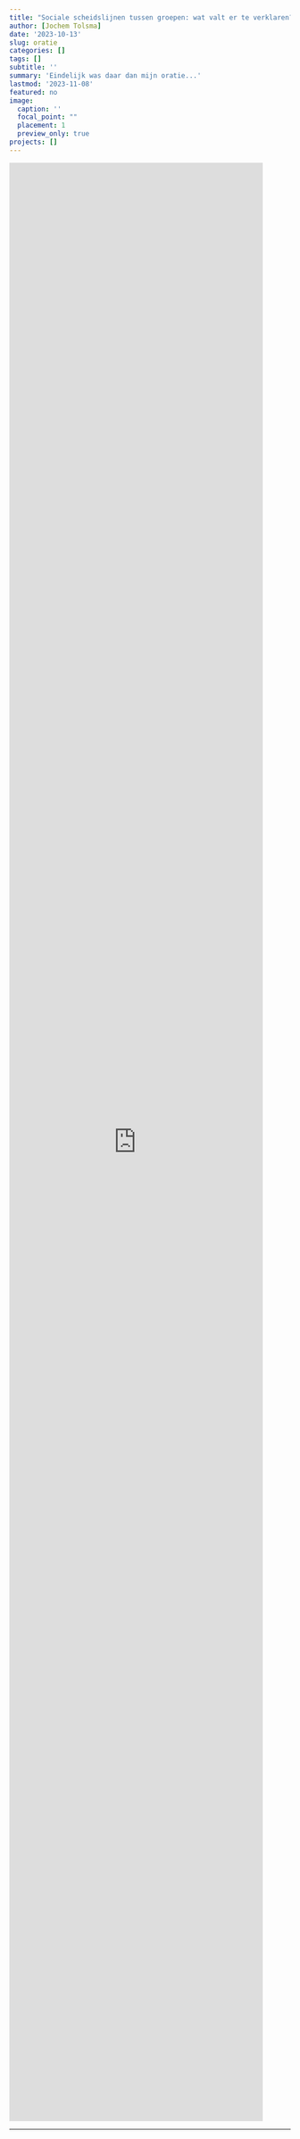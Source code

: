 ```yaml
---
title: "Sociale scheidslijnen tussen groepen: wat valt er te verklaren?"
author: [Jochem Tolsma]
date: '2023-10-13'
slug: oratie
categories: []
tags: []
subtitle: ''
summary: 'Eindelijk was daar dan mijn oratie...'
lastmod: '2023-11-08'
featured: no
image: 
  caption: ''
  focal_point: ""
  placement: 1
  preview_only: true
projects: []
---  
```


<!---

<video autoplay controls>
  <source src="https://www.jtolsma.nl/oratie/oratie.mp4" type="video/mp4">
  Your browser does not support the video tag.
</video>

--->

<iframe width="90%" height="90%" src="https://www.jtolsma.nl/oratie/" title="Sociale scheidslijnen tussen groepen: wat valt er te verklaren?" frameborder="0" allow="accelerometer; autoplay; clipboard-write; encrypted-media; gyroscope; picture-in-picture" allowfullscreen=TRUE></iframe>


---  



